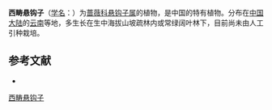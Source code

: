 {{Speciesbox
| name = 西畴悬钩子
| status = 
| status_system = 
| image =
| genus = Rubus
| species = xichouensis
| authority = Yu et Lu
}}

'''西畴悬钩子'''（[[学名|学名]]：{{lang|la|''Rubus xichouensis''}}）为[[蔷薇科|蔷薇科]][[悬钩子属|悬钩子属]]的植物，是中国的特有植物。分布在[[中国大陆|中国大陆]]的[[云南|云南]]等地，多生长在生中海拔山坡疏林内或常绿阔叶林下，目前尚未由人工引种栽培。

== 参考文献 ==
<div class="references-small">
* {{cite web| url =http://www.bioinfo.cn/db05/KmzwSpecies.php?action=view&id=19511| title =西畴悬钩子| work =《中国高等植物数据库全库》| publisher =中国科学院微生物研究所| author =昆明植物研究所| accessdate =2009-02-25| deadurl =yes| archiveurl =https://web.archive.org/web/20160305033129/http://www.bioinfo.cn/db05/KmzwSpecies.php?action=view&id=19511| archivedate =2016-03-05| df =}}
</div>
{{Taxonbar|from=Q15230660}}

[[Category:悬钩子属|西畴悬钩子]]


{{植物小作品}}